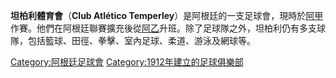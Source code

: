 {{Infobox football club
| clubname  = 坦柏利<br>Temperley
| image     = [[File:Club_temperley_logo.png|150px]]
| fullname  = Club Atlético Temperley
| nickname  = ''Celeste, Gasolero''
| founded   = {{Start date and years ago|df=yes|1912|11|1}}
| ground    = [[巴蘭加球場|巴蘭加球場]]
| capacity  = 22.000
| chairman  = Hernan Lewin
| manager   = 列卡奧·里沙
| league    = [[阿根廷足球乙級聯賽|阿根廷足球乙級聯賽]]
| season    = 2017–18
| position  = 阿甲，第 25 位（降級）
| website   = https://web.archive.org/web/20090220175031/http://temperley.org.ar/ 
|pattern_la1=_whiteborder|pattern_b1=_temperley2015h|pattern_ra1=_whiteborder|leftarm1=7DBEFF|body1=7DBEFF|rightarm1=7DBEFF|shorts1=ffffff|socks1=7DBEFF
|pattern_la2=_rijeka|pattern_b2=_temperley2015a|pattern_ra2=_rijeka|leftarm2=000000|body2=000000|rightarm2=000000|shorts2=000000|socks2=000000
}}

'''坦柏利體育會'''（'''Club Atlético Temperley'''）是阿根廷的一支足球會，現時於[[阿甲|阿甲]]作賽。他們在阿根廷聯賽擴充後從[[阿乙|阿乙]]升班。除了足球隊之外，坦柏利仍有多支球隊，包括籃球、田徑、拳擊、室內足球、柔道、游泳及網球等。


{{fc-stub}}

[[Category:阿根廷足球會|Category:阿根廷足球會]]
[[Category:1912年建立的足球俱樂部|Category:1912年建立的足球俱樂部]]